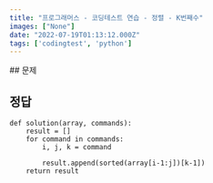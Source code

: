 ```yaml
---
title: "프로그래머스 - 코딩테스트 연습 - 정렬 - K번째수"
images: ["None"]
date: "2022-07-19T01:13:12.000Z"
tags: ['codingtest', 'python']
---
```


<TOCInline toc={props.toc} asDisclosure />
## 문제

[](https://school.programmers.co.kr/learn/courses/30/lessons/42748)

## 정답

```
def solution(array, commands):
    result = []
    for command in commands:
        i, j, k = command
        
        result.append(sorted(array[i-1:j])[k-1])
    return result
```
